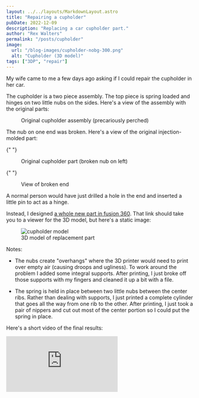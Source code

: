 ```yaml
---
layout: ../../layouts/MarkdownLayout.astro
title: "Repairing a cupholder"
pubDate: 2022-12-09
description: "Replacing a car cupholder part."
author: "Rex Walters"
permalink: "/posts/cupholder"
image:
  url: "/blog-images/cupholder-nobg-300.png"
  alt: "Cupholder (3D model)"
tags: ["3DP", "repair"]
---
```




My wife came to me a few days ago asking if I could repair the cupholder in her
car.

The cupholder is a two piece assembly. The top piece is spring loaded and hinges
on two little nubs on the sides. Here's a view of the assembly with the original
parts:

<figure>
  <Picture
    src={assemblyImage}
    widths={[400, 800, 1200]}
    alt="Cupholder assembly"
  />
  <figcaption>Original cupholder assembly (precariously perched)</figcaption>
</figure>

The nub on one end was broken. Here's a view of
the original injection-molded part:

{" "}

<figure>
  <Picture
    widths={[400, 800, 1200]}
    src={originalImage}
    alt="Original cupholder"
  />
  <figcaption>Original cupholder part (broken nub on left)</figcaption>
</figure>

{" "}

<figure>
  <Picture
    widths={[400, 800, 1200]}
    src={brokenImage}
    alt="View of broken end"
  />
  <figcaption>View of broken end</figcaption>
</figure>

A normal person would have just drilled a hole in the end and inserted a little
pin to act as a hinge.

Instead, I designed [a whole new part in fusion 360](https://a360.co/3VNdqAe).
That link should take you to a viewer for the 3D model, but here's a static
image:

<figure>
  <img src="/assets/cupholder.png" alt="cupholder model" />
  <figcaption>3D model of replacement part</figcaption>
</figure>

Notes:

- The nubs create "overhangs" where the 3D printer would need to print over
  empty air (causing droops and ugliness). To work around the problem I added
  some integral supports. After printing, I just broke off those supports with
  my fingers and cleaned it up a bit with a file.

- The spring is held in place between two little nubs between the center ribs.
  Rather than dealing with supports, I just printed a complete cylinder that
  goes all the way from one rib to the other. After printing, I just took a pair
  of nippers and cut out most of the center portion so I could put the spring in
  place.

Here's a short video of the final results:

<div class="yt-container">
  <iframe
    class="yt-embedded"
    src="https://www.youtube.com/embed/rH7g6PRv0-0"
    title="YouTube video player"
    frameborder="0"
    allow="accelerometer; autoplay; clipboard-write; encrypted-media; gyroscope; picture-in-picture"
    allowfullscreen
  ></iframe>
</div>
